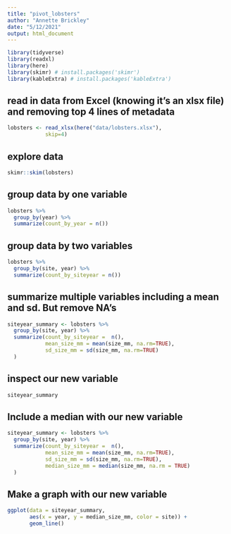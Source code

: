 ```yaml
---
title: "pivot_lobsters"
author: "Annette Brickley"
date: "5/12/2021"
output: html_document
---
```


```r
library(tidyverse)
library(readxl)
library(here)
library(skimr) # install.packages('skimr')
library(kableExtra) # install.packages('kableExtra')
```

## read in data from Excel (knowing it's an xlsx file) and removing top 4 lines of metadata

```r
lobsters <- read_xlsx(here("data/lobsters.xlsx"),
            skip=4)
```

## explore data
```r
skimr::skim(lobsters)
```

## group data by one variable
```r
lobsters %>%
  group_by(year) %>%
  summarize(count_by_year = n())
```

## group data by two variables
```r
lobsters %>%
  group_by(site, year) %>%
  summarize(count_by_siteyear = n())
```

## summarize multiple variables including a mean and sd. But remove NA's
```r
siteyear_summary <- lobsters %>%
  group_by(site, year) %>%
  summarize(count_by_siteyear =  n(),
            mean_size_mm = mean(size_mm, na.rm=TRUE),
            sd_size_mm = sd(size_mm, na.rm=TRUE)
  )
```

## inspect our new variable
```r
siteyear_summary 
```

## Include a median with our new variable
```r
siteyear_summary <- lobsters %>%
  group_by(site, year) %>%
  summarize(count_by_siteyear =  n(),
            mean_size_mm = mean(size_mm, na.rm=TRUE),
            sd_size_mm = sd(size_mm, na.rm=TRUE),
            median_size_mm = median(size_mm, na.rm = TRUE)
  )
```

## Make a graph with our new variable
```r
ggplot(data = siteyear_summary, 
       aes(x = year, y = median_size_mm, color = site)) +
       geom_line() 
```

